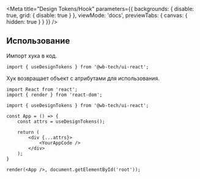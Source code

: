 

<Meta
    title="Design Tokens/Hook"
    parameters={{
        backgrounds: {
            disable: true,
            grid: {
                disable: true
            }
        },
        viewMode: 'docs',
        previewTabs: {
            canvas: {
                hidden: true
            }
        }
    }}
/>

<Readme />

## Использование
Импорт хука в код.
```tsx
import { useDesignTokens } from '@wb-tech/ui-react';
```

Хук возвращает объект с атрибутами для использования.
```tsx
import React from 'react';
import { render } from 'react-dom';

import { useDesignTokens } from '@wb-tech/ui-react';

const App = () => {
    const attrs = useDesignTokens();

    return (
        <div {...attrs}>
            <YourAppCode />
        </div>
    );
}

render(<App />, document.getElementById('root'));
```

<Source />
